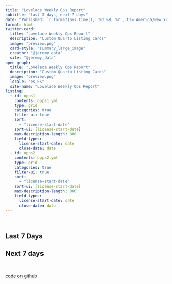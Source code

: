 ```yaml
---
title: "Lovelace Weekly Ops Report"
subtitle: "last 7 days, next 7 days"
date: "Published: `r format(Sys.time(), '%d %B, %Y', tz='America/New_York', usetz = TRUE)`"
format: html
twitter-card:
  title: "Lovelace Weekly Ops Report"
  description: "Custom Quarto Listing Cards"
  image: "preview.png"
  card-style: "summary_large_image"
  creator: "@jeremy_data"
  site: "@jeremy_data"
open-graph:
  title: "Lovelace Weekly Ops Report"
  description: "Custom Quarto Listing Cards"
  image: "preview.png"
  locale: "es_ES"
  site-name: "Lovelace Weekly Ops Report"
listing:
  - id: opps1
    contents: opps1.yml
    type: grid
    categories: true
    filter-ui: true
    sort:
      - "license-start-date"
    sort-ui: [license-start-date]
    max-description-length: 800
    field-types: 
      license-start-date: date
      close-date: date
  - id: opps2
    contents: opps2.yml
    type: grid
    categories: true
    filter-ui: true
    sort:
      - "license-start-date"
    sort-ui: [license-start-date]
    max-description-length: 800
    field-types: 
      license-start-date: date
      close-date: date
---  
```


<br>

::: {.panel-tabset}

## Last 7 Days

::: {#opps1 .column-body}
:::

## Next 7 days

::: {#opps2 .column-body}
:::

:::

<br>

[code on github](https://github.com/jeremy-allen/quarto-listings-report)
